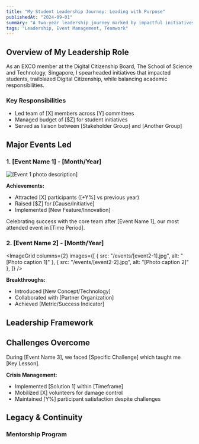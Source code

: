 ```yaml
---
title: "My Student Leadership Journey: Leading with Purpose"
publishedAt: "2024-09-01"
summary: "A two-year leadership journey marked by impactful initiatives and successful event execution as primary organizer."
tags: "Leadership, Event Management, Teamwork"
---
```


## Overview of My Leadership Role

<Callout emoji="🎯">
As an EXCO member at the Digital Citizenship Board, The School of Science and Technology, Singapore, I spearheaded initiatives that impacted students, trailblazed Digital Citizenship, while balancing academic responsibilities.
</Callout>

### Key Responsibilities
- Led team of [X] members across [Y] committees
- Managed budget of [$Z] for student initiatives
- Served as liaison between [Stakeholder Group] and [Another Group]

## Major Events Led

### 1. [Event Name 1] - [Month/Year]
<Image
  src="/events/[event1-image].jpg"
  alt="[Event 1 photo description]"
  width={800}
  height={450}
/>

**Achievements:**
- Attracted [X] participants ([\+Y%] vs previous year)
- Raised [$Z] for [Cause/Initiative]
- Implemented [New Feature/Innovation]

<Caption>
Celebrating success with the core team after [Event Name 1], our most attended event in [Time Period].
</Caption>

### 2. [Event Name 2] - [Month/Year]
<ImageGrid
  columns={2}
  images={[
    { src: "/events/[event2-1].jpg", alt: "[Photo caption 1]" },
    { src: "/events/[event2-2].jpg", alt: "[Photo caption 2]" },
  ]}
/>

**Breakthroughs:**
- Introduced [New Concept/Technology]
- Collaborated with [Partner Organization]
- Achieved [Metric/Success Indicator]

## Leadership Framework

<Table
  data={{
    headers: ["Phase", "Strategy", "Outcome"],
    rows: [
      [
        "Planning",
        "[Unique planning method]",
        "[X%] improvement in task completion"
      ],
      [
        "Execution",
        "[Innovative execution tactic]",
        "[Y] positive participant reviews"
      ],
      [
        "Evaluation",
        "[Assessment technique]",
        "[Z] actionable insights gathered"
      ]
    ],
  }}
/>

## Challenges Overcome

<Callout emoji="⚠️">
During [Event Name 3], we faced [Specific Challenge] which taught me [Key Lesson].
</Callout>

**Crisis Management:**
- Implemented [Solution 1] within [Timeframe]
- Mobilized [X] volunteers for damage control
- Maintained [Y%] participant satisfaction despite challenges

## Legacy & Continuity
### Mentorship Program
